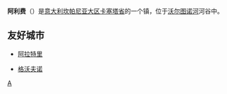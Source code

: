 {{Infobox Settlement
| name = 阿利费<br/>Alife
| image_skyline = 
| imagesize = 
| image_caption = 
| image_flag = 
| image_shield = 
| pushpin_map = Italy
| pushpin_label_position = bottom
| subdivision_type = 国家
| subdivision_name = {{ITA}}
| subdivision_type1 = [[意大利行政区划|大区]]
| subdivision_name1 = [[坎帕尼亚大区|坎帕尼亚大区]]
| subdivision_type2 = [[意大利行政区划|省]]
| subdivision_name2 =  [[卡塞塔省|卡塞塔省]]
| elevation_m = 110
| elevation_ft = 
| area_total_km2 = 63
| population_as_of = 2009年
| population_total = 7486
| population_density_km2 = auto
| timezone = [[CET|CET]]
| utc_offset = +1
| timezone_DST = [[CEST|CEST]]
| utc_offset_DST = +2
| website = 
}}
'''阿利费'''（{{lang-it|Alife}}）是[[意大利|意大利]][[坎帕尼亚大区|坎帕尼亚大区]][[卡塞塔省|卡塞塔省]]的一个镇，位于[[沃尔图诺河|沃尔图诺河]]河谷中。

==友好城市==
*{{ITA}}[[阿拉特里_(意大利)|阿拉特里]]
*{{POL}}[[格沃夫诺|格沃夫诺]]

{{卡塞塔省市鎮}}
{{Authority control}}
[[Category:卡塞塔省市镇|A]]
{{Italy-geo-stub}}
